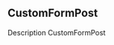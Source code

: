 
<Meta title="Organisms/CustomFormPost" />

## CustomFormPost

Description CustomFormPost

<Preview withToolbar>
  <Story name="CustomFormPost">
    <CustomFormPost
      title = "CONTENT -> Title section"
      values={[
        { id: 1, value: "", error: false, type: "subtitle" },
        { id: 2, value: "", error: false, type: "phrase" },
        { id: 3, value: "", error: false, type: "url" },
        { 
          id: 4, 
          value: [{url:"https://boola-news-admin.herokuapp.com/uploads/card_image_b9274b39f7.png"}], 
          error: false, 
          type: "image"
        },
      ]}
    />
  </Story>
</Preview>
